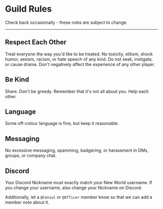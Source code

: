
# Guild Rules

<Callout emoji="🚦">Check back occasionally - these rules are subject to change.</Callout>

---

## Respect Each Other

Treat everyone the way you'd like to be treated. No toxicity, elitism, shock humor, sexism, racism, or hate speech of any kind. Do not seek, instigate, or cause drama. Don't negatively affect the experience of any other player.

## Be Kind

Share. Don't be greedy. Remember that it's not all about you. Help each other.

## Language

Some off-colour language is fine, but keep it reasonable.

## Messaging

No excessive messaging, spamming, badgering, or harassment in DMs, groups, or company chat.

## Discord

Your Discord Nickname must exactly match your New World username. If you change your username, also change your Nickname on Discord.

Additionally, let a `@Consul` or `@Officer` member know so that we can add a member note about it.
